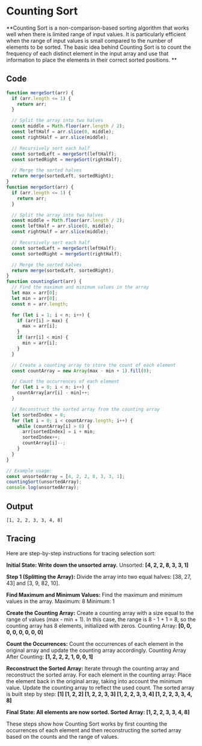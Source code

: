 # Counting Sort

**Counting Sort is a non-comparison-based sorting algorithm that works well when there is limited range of input values. It is particularly efficient when the range of input values is small compared to the number of elements to be sorted. The basic idea behind Counting Sort is to count the frequency of each distinct element in the input array and use that information to place the elements in their correct sorted positions. **
 

## Code
```js filename="Sorting-Algo/mg.js"
function mergeSort(arr) {
  if (arr.length <= 1) {
    return arr;
  }

  // Split the array into two halves
  const middle = Math.floor(arr.length / 2);
  const leftHalf = arr.slice(0, middle);
  const rightHalf = arr.slice(middle);

  // Recursively sort each half
  const sortedLeft = mergeSort(leftHalf);
  const sortedRight = mergeSort(rightHalf);

  // Merge the sorted halves
  return merge(sortedLeft, sortedRight);
}
function mergeSort(arr) {
  if (arr.length <= 1) {
    return arr;
  }

  // Split the array into two halves
  const middle = Math.floor(arr.length / 2);
  const leftHalf = arr.slice(0, middle);
  const rightHalf = arr.slice(middle);

  // Recursively sort each half
  const sortedLeft = mergeSort(leftHalf);
  const sortedRight = mergeSort(rightHalf);

  // Merge the sorted halves
  return merge(sortedLeft, sortedRight);
}
function countingSort(arr) {
  // Find the maximum and minimum values in the array
  let max = arr[0];
  let min = arr[0];
  const n = arr.length;

  for (let i = 1; i < n; i++) {
    if (arr[i] > max) {
      max = arr[i];
    }
    if (arr[i] < min) {
      min = arr[i];
    }
  }

  // Create a counting array to store the count of each element
  const countArray = new Array(max - min + 1).fill(0);

  // Count the occurrences of each element
  for (let i = 0; i < n; i++) {
    countArray[arr[i] - min]++;
  }

  // Reconstruct the sorted array from the counting array
  let sortedIndex = 0;
  for (let i = 0; i < countArray.length; i++) {
    while (countArray[i] > 0) {
      arr[sortedIndex] = i + min;
      sortedIndex++;
      countArray[i]--;
    }
  }
}

// Example usage:
const unsortedArray = [4, 2, 2, 8, 3, 3, 1];
countingSort(unsortedArray);
console.log(unsortedArray); 

```

## Output
```
[1, 2, 2, 3, 3, 4, 8]
```

## Tracing 
Here are step-by-step instructions for tracing selection sort:

**Initial State: Write down the unsorted array.**
Unsorted: **[4, 2, 2, 8, 3, 3, 1]**

**Step 1 (Splitting the Array):**
Divide the array into two equal halves: [38, 27, 43] and [3, 9, 82, 10].

**Find Maximum and Minimum Values:**
Find the maximum and minimum values in the array.
Maximum: 8
Minimum: 1

**Create the Counting Array:**
Create a counting array with a size equal to the range of values (max - min + 1).
In this case, the range is 8 - 1 + 1 = 8, so the counting array has 8 elements, initialized with zeros.
Counting Array: **[0, 0, 0, 0, 0, 0, 0, 0]**

**Count the Occurrences:**
Count the occurrences of each element in the original array and update the counting array accordingly.
Counting Array After Counting: **[1, 2, 2, 2, 1, 0, 0, 1]**

**Reconstruct the Sorted Array:**
Iterate through the counting array and reconstruct the sorted array.
For each element in the counting array:
Place the element back in the original array, taking into account the minimum value.
Update the counting array to reflect the used count.
The sorted array is built step by step:
**[1]
[1, 2, 2]
[1, 2, 2, 3, 3]
[1, 2, 2, 3, 3, 4]
[1, 2, 2, 3, 3, 4, 8]**

**Final State: All elements are now sorted.
Sorted Array: [1, 2, 2, 3, 3, 4, 8]**

These steps show how Counting Sort works by first counting the occurrences of each element and then reconstructing the sorted array based on the counts and the range of values.